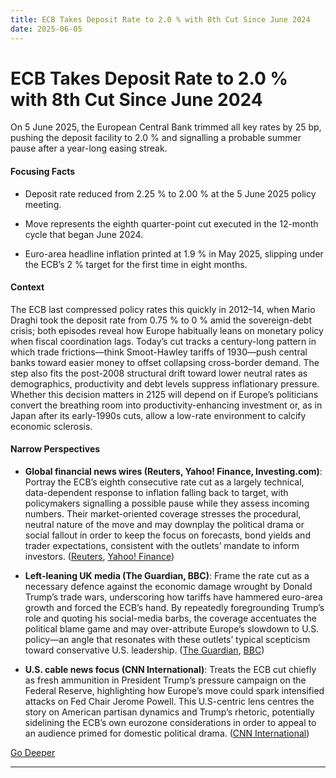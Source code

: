 ```yaml
---
title: ECB Takes Deposit Rate to 2.0 % with 8th Cut Since June 2024
date: 2025-06-05
---
```


# ECB Takes Deposit Rate to 2.0 % with 8th Cut Since June 2024

On 5 June 2025, the European Central Bank trimmed all key rates by 25 bp, pushing the deposit facility to 2.0 % and signalling a probable summer pause after a year-long easing streak.

#### Focusing Facts

- Deposit rate reduced from 2.25 % to 2.00 % at the 5 June 2025 policy meeting.

- Move represents the eighth quarter-point cut executed in the 12-month cycle that began June 2024.

- Euro-area headline inflation printed at 1.9 % in May 2025, slipping under the ECB’s 2 % target for the first time in eight months.

#### Context

The ECB last compressed policy rates this quickly in 2012–14, when Mario Draghi took the deposit rate from 0.75 % to 0 % amid the sovereign-debt crisis; both episodes reveal how Europe habitually leans on monetary policy when fiscal coordination lags.  Today’s cut tracks a century-long pattern in which trade frictions—think Smoot-Hawley tariffs of 1930—push central banks toward easier money to offset collapsing cross-border demand.  The step also fits the post-2008 structural drift toward lower neutral rates as demographics, productivity and debt levels suppress inflationary pressure.  Whether this decision matters in 2125 will depend on if Europe’s politicians convert the breathing room into productivity-enhancing investment or, as in Japan after its early-1990s cuts, allow a low-rate environment to calcify economic sclerosis.

#### Narrow Perspectives

- **Global financial news wires (Reuters, Yahoo! Finance, Investing.com)**: Portray the ECB’s eighth consecutive rate cut as a largely technical, data-dependent response to inflation falling back to target, with policymakers signalling a possible pause while they assess incoming numbers. Their market-oriented coverage stresses the procedural, neutral nature of the move and may downplay the political drama or social fallout in order to keep the focus on forecasts, bond yields and trader expectations, consistent with the outlets’ mandate to inform investors. ([Reuters](https://www.reuters.com/business/finance/ecb-cuts-rates-eighth-time-amid-trade-war-risk-2025-06-05/), [Yahoo! Finance](https://finance.yahoo.com/news/ecb-cut-rates-again-case-220358952.html))

- **Left-leaning UK media (The Guardian, BBC)**: Frame the rate cut as a necessary defence against the economic damage wrought by Donald Trump’s trade wars, underscoring how tariffs have hammered euro-area growth and forced the ECB’s hand. By repeatedly foregrounding Trump’s role and quoting his social-media barbs, the coverage accentuates the political blame game and may over-attribute Europe’s slowdown to U.S. policy—an angle that resonates with these outlets’ typical scepticism toward conservative U.S. leadership. ([The Guardian](https://www.theguardian.com/business/live/2025/jun/05/european-central-bank-eurozone-interest-rates-inflation-lagarde-construction-car-sales-stock-markets-business-live-news), [BBC](https://www.bbc.com/news/articles/cwyn2w4dr4no))

- **U.S. cable news focus (CNN International)**: Treats the ECB cut chiefly as fresh ammunition in President Trump’s pressure campaign on the Federal Reserve, highlighting how Europe’s move could spark intensified attacks on Fed Chair Jerome Powell. This U.S-centric lens centres the story on American partisan dynamics and Trump’s rhetoric, potentially sidelining the ECB’s own eurozone considerations in order to appeal to an audience primed for domestic political drama. ([CNN International](https://edition.cnn.com/2025/06/05/economy/ecb-interest-rate-cut-trump-intl))


[Go Deeper](https://www.perplexity.ai/search?q=ECB+Takes+Deposit+Rate+to+2.0+%25+with+8th+Cut+Since+June+2024)

---

<a id='ec-ecb-clear-bulgaria-for-euro-adoption-on-1-jan-2026'></a>

